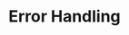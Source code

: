 ---
id: "q_php_hard_005"
questionType: "MULTIPLE_CHOICE"
title: "Error Handling"
description: "Which class is used to catch exceptions in PHP?"
difficulty: "HARD"
category: "PHP"
options:
  - "Throwable"
  - "Error"
  - "Exception"
  - "Catchable"
correctAnswer: 2
---